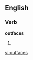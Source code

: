 
==English==

===Verb===
'''outfaces'''

# {{third-person singular of|[[outface]]}}

[[vi:outfaces]]